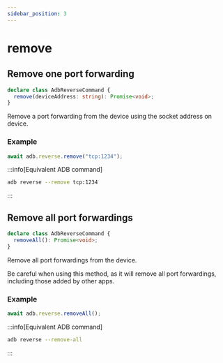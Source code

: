 ```yaml
---
sidebar_position: 3
---
```


# remove

## Remove one port forwarding

```ts
declare class AdbReverseCommand {
  remove(deviceAddress: string): Promise<void>;
}
```

Remove a port forwarding from the device using the socket address on device.

### Example

```ts transpile
await adb.reverse.remove("tcp:1234");
```

:::info[Equivalent ADB command]

```sh
adb reverse --remove tcp:1234
```

:::

## Remove all port forwardings

```ts
declare class AdbReverseCommand {
  removeAll(): Promise<void>;
}
```

Remove all port forwardings from the device.

Be careful when using this method, as it will remove all port forwardings, including those added by other apps.

### Example

```ts transpile
await adb.reverse.removeAll();
```

:::info[Equivalent ADB command]

```sh
adb reverse --remove-all
```

:::
